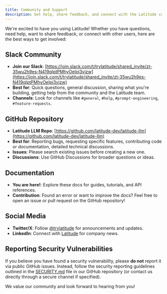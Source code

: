 ```yaml
---
title: Community and Support
description: Get help, share feedback, and connect with the Latitude community.
---
```


We're excited to have you using Latitude! Whether you have questions, need help, want to share feedback, or connect with other users, here are the best ways to get involved:

## Slack Community

- **Join our Slack**: [https://join.slack.com/t/trylatitude/shared_invite/zt-35wu2h9es-N419qlptPMhyOeIpj3vjzw](https://join.slack.com/t/trylatitude/shared_invite/zt-35wu2h9es-N419qlptPMhyOeIpj3vjzw)
- **Best for**: Quick questions, general discussion, sharing what you're building, getting help from the community and the Latitude team.
- **Channels**: Look for channels like `#general`, `#help`, `#prompt-engineering`, `#feature-requests`.

## GitHub Repository

- **Latitude LLM Repo**: [https://github.com/latitude-dev/latitude-llm](https://github.com/latitude-dev/latitude-llm)
- **Best for**: Reporting bugs, requesting specific features, contributing code or documentation, detailed technical discussions.
- **Issues**: Please search existing issues before creating a new one.
- **Discussions**: Use GitHub Discussions for broader questions or ideas.

## Documentation

- **You are here!**: Explore these docs for guides, tutorials, and API references.
- **Contribution**: Found an error or want to improve the docs? Feel free to open an issue or pull request on the GitHub repository!

## Social Media

- **Twitter/X**: Follow [@trylatitude](https://twitter.com/trylatitude) for announcements and updates.
- **LinkedIn**: Connect with [Latitude](https://www.linkedin.com/company/trylatitude/) for company news.

## Reporting Security Vulnerabilities

If you believe you have found a security vulnerability, please **do not** report it via public GitHub issues. Instead, follow the security reporting guidelines outlined in the [SECURITY.md](https://github.com/latitude-dev/latitude-llm/blob/main/SECURITY.md) file in our GitHub repository (or contact us directly through a secure channel if specified).

We value our community and look forward to hearing from you!
